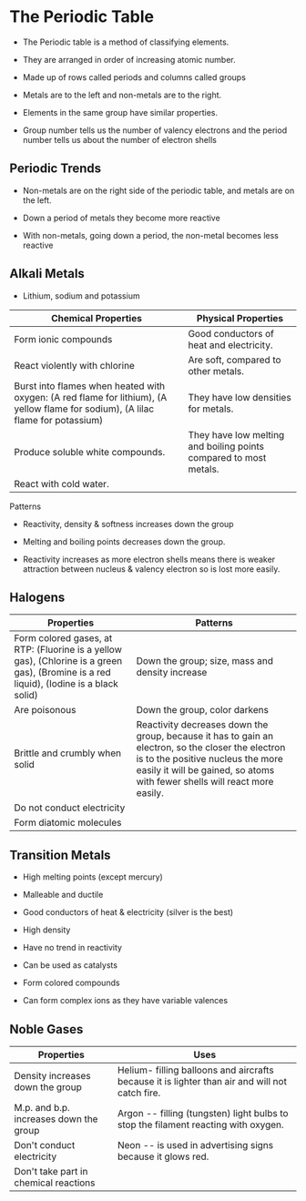 
# The Periodic Table

-   The Periodic table is a method of classifying elements.

-   They are arranged in order of increasing atomic number.

-   Made up of rows called periods and columns called groups

-   Metals are to the left and non-metals are to the right.

-   Elements in the same group have similar properties.

-   Group number tells us the number of valency electrons and the period number tells us about the number of electron shells

Periodic Trends
---------------

-   Non-metals are on the right side of the periodic table, and metals are on the left.

-   Down a period of metals they become more reactive

-   With non-metals, going down a period, the non-metal becomes less reactive

Alkali Metals
-------------

-   Lithium, sodium and potassium

| Chemical Properties                                                                                                               | Physical Properties                                               |
|-----------------------------------------------------------------------------------------------------------------------------------|-------------------------------------------------------------------|
| Form ionic compounds                                                                                                              | Good conductors of heat and electricity.                          |
| React violently with chlorine                                                                                                     | Are soft, compared to other metals.                               |
| Burst into flames when heated with oxygen:  (A red flame for lithium), (A yellow flame for sodium), (A lilac flame for potassium) | They have low densities for metals.                               |
| Produce soluble white compounds.                                                                                                  | They have low melting and boiling points compared to most metals. |
| React with cold water.                                                                                                            |                                                                   |

Patterns

-   Reactivity, density & softness increases down the group

-   Melting and boiling points decreases down the group.

-   Reactivity increases as more electron shells means there is weaker attraction between nucleus & valency electron so is lost more easily.


Halogens
--------

| Properties                                                                                                                                  | Patterns                                                                                                                                                                                                                 |
|---------------------------------------------------------------------------------------------------------------------------------------------|--------------------------------------------------------------------------------------------------------------------------------------------------------------------------------------------------------------------------|
| Form colored gases, at RTP:  (Fluorine is a yellow gas),  (Chlorine is a green gas),  (Bromine is a red liquid),  (Iodine is a black solid) | Down the group; size, mass and density increase                                                                                                                                                                          |
| Are poisonous                                                                                                                               | Down the group, color darkens                                                                                                                                                                                            |
| Brittle and crumbly when solid                                                                                                              | Reactivity decreases down the group,  because it has to gain an electron,  so the closer the electron is to the positive nucleus  the more easily it will be gained,  so atoms with fewer shells will react more easily. |
| Do not conduct electricity                                                                                                                  |                                                                                                                                                                                                                          |
| Form diatomic molecules                                                                                                                     |                                                                                                                                                                                                                          |

Transition Metals
-----------------

-   High melting points (except mercury)

-   Malleable and ductile

-   Good conductors of heat & electricity (silver is the best)

-   High density

-   Have no trend in reactivity

-   Can be used as catalysts

-   Form colored compounds

-   Can form complex ions as they have variable valences

Noble Gases
-----------

| Properties | Uses |
| --- | --- |
| Density increases down the group | Helium- filling balloons and aircrafts because it is lighter than air and will not catch fire. |
| M.p. and b.p. increases down the group | Argon -- filling (tungsten) light bulbs to stop the filament reacting with oxygen. |
| Don't conduct electricity | Neon -- is used in advertising signs because it glows red. |
| Don't take part in chemical reactions |



